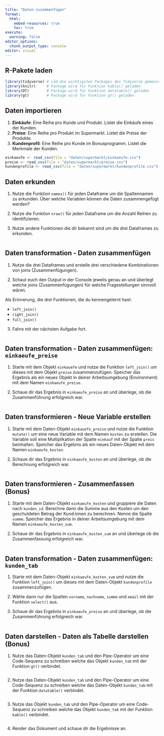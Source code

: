 ```yaml
---
title: "Daten zusammenfügen"
format:
  html:
    embed-resources: true
    toc: true
execute:
  warning: false
editor_options: 
  chunk_output_type: console
editor: visual
---
```


## R-Pakete laden

```r
library(tidyverse) # Läd die wichtigsten Packages des Tidyverse gemeinsam
library(knitr)     # Package wird für Funktion kable() geladen
library(DT)        # Package wird für Funktion datatable() geladen
library(gt)        # Package wird für Funktion gt() geladen
```

## Daten importieren

1.  **Einkäufe**: Eine Reihe pro Kunde und Produkt. Listet die Einkäufe eines der Kunden.
2.  **Preise**: Eine Reihe pro Produkt im Supermarkt. Listet die Preise der Produkte.
3.  **Kundenprofil**: Eine Reihe pro Kunde im Bonusprogramm. Listet die Merkmale der Kunden.

```r
einkaeufe <- read_csv(file = "daten/supermarkt/einkaeufe.csv")
preise <- read_csv(file = "daten/supermarkt/preise.csv")
kundenprofile <- read_csv(file = "daten/supermarkt/kundenprofile.csv")
```

## Daten erkunden

1.  Nutze die Funktion `names()` für jeden Dataframe um die Spaltennamen zu erkunden. Über welche Variablen können die Daten zusammengefügt werden?

2.  Nutze die Funktion `nrow()` für jeden Dataframe um die Anzahl Reihen zu identifizieren.

3.  Nutze andere Funktionen die dir bekannt sind um die drei Dataframes zu erkunden.

```r

```

## Daten transformation - Daten zusammenfügen

1.  Nutze die drei Dataframes und erstelle drei verschiedene Kombinationen von joins (Zusammenfügungen).

2.  Schaut euch den Output in der Console jeweils genau an und überlegt welche joins (Zusammenfügungen) für welche Fragestellungen sinnvoll wären.

Als Erinnerung, die drei Funktionen, die du kennengelernt hast:

-   `left_join()`
-   `right_join()`
-   `full_join()`

3.  Fahre mit der nächsten Aufgabe fort.

```r

```

## Daten transformation - Daten zusammenfügen: `einkaeufe_preise`

1.  Starte mit dem Objekt `einkauefe` und nutze die Funktion `left_join()` um dieses mit dem Objekt `preise` zusammenzufügen. Speicher das Ergebnis als ein neues Objekt in deiner Arbeitsumgebung (Environment) mit dem Namen `einkaeufe_preise`.

2.  Schaue dir das Ergebnis in `einkaeufe_preise` an und überlege, ob die Zusammenführung erfolgreich war.

```r

```

## Daten transformieren - Neue Variable erstellen

1.  Starte mit dem Daten-Objekt `einkauefe_preise` und nutze die Funktion `mutate()` um eine neue Variable mit dem Namen `kosten` zu erstellen. Die Variable soll eine Multiplikation der Spalte `einkauf` mit der Spalte `preis` beinhalten. Speicher das Ergebnis als ein neues Daten-Objekt mit dem Namen `einkaeufe_kosten`.

2.  Schaue dir das Ergebnis in `einkaeufe_kosten` an und überlege, ob die Berechnung erfolgreich war.

```r

```

## Daten transformieren - Zusammenfassen (Bonus)

1.  Starte mit dem Daten-Objekt `einkaeufe_kosten` und gruppiere die Daten nach `kunden_id`. Berechne dann die Summe aus den Kosten um den geschuldeten Betrag der Kund:innen zu berechnen. Nenne die Spalte `summe`. Speicher das Ergebnis in deiner Arbeitsumgebung mit dem Namen `einkaeufe_kosten_sum`.

2.  Schaue dir das Ergebnis in `einkaeufe_kosten_sum` an und überlege ob die Zusammenfassung erfolgreich war.

```r

```

## Daten transformation - Daten zusammenfügen: `kunden_tab`

1.  Starte mit dem Daten-Objekt `einkaeufe_kosten_sum` und nutze die Funktion `left_join()` um dieses mit dem Daten-Objekt `kundenprofile` zusammenzufügen.

2.  Wähle dann nur die Spalten `vorname`, `nachname`, `summe` und `email` mit der Funktion `select()` aus.

3.  Schaue dir das Ergebnis in `einkaeufe_preise` an und überlege, ob die Zusammenführung erfolgreich war.

```r

```

## Daten darstellen - Daten als Tabelle darstellen (Bonus)

1.  Nutze das Daten-Objekt `kunden_tab` und den Pipe-Operator um eine Code-Sequenz zu schreiben welche das Objekt `kunden_tab` mit der Funktion `gt()` verbindet.

```r

```

2.  Nutze das Daten-Objekt `kunden_tab` und den Pipe-Operator um eine Code-Sequenz zu schreiben welche das Daten-Objekt `kunden_tab` mit der Funktion `datatable()` verbindet.

```r

```

3.  Nutze das Objekt `kunden_tab` und den Pipe-Operator um eine Code-Sequenz zu schreiben welche das Objekt `kunden_tab` mit der Funktion `kable()` verbindet.

```r

```

4.  Render das Dokument und schaue dir die Ergebnisse an.

